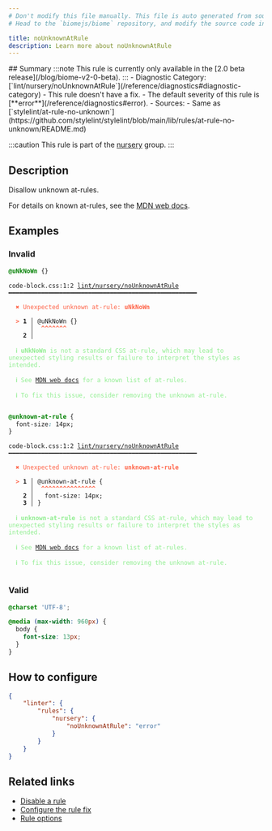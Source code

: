 ```yaml
---
# Don't modify this file manually. This file is auto generated from source, and you will lose your changes next time the website is built.
# Head to the `biomejs/biome` repository, and modify the source code in there.

title: noUnknownAtRule
description: Learn more about noUnknownAtRule
---
```


<Tabs>
<TabItem label="CSS" icon="seti:css">
## Summary
:::note
This rule is currently only available in the [2.0 beta release](/blog/biome-v2-0-beta).
:::
- Diagnostic Category: [`lint/nursery/noUnknownAtRule`](/reference/diagnostics#diagnostic-category)
- This rule doesn't have a fix.
- The default severity of this rule is [**error**](/reference/diagnostics#error).
- Sources: 
  - Same as [`stylelint/at-rule-no-unknown`](https://github.com/stylelint/stylelint/blob/main/lib/rules/at-rule-no-unknown/README.md)

:::caution
This rule is part of the [nursery](/linter/rules/#nursery) group.
:::
## Description
Disallow unknown at-rules.

For details on known at-rules, see the [MDN web docs](https://developer.mozilla.org/en-US/docs/Web/CSS/At-rule).

## Examples

### Invalid

```css
@uNkNoWn {}
```

<pre class="language-text"><code class="language-text">code-block.css:1:2 <a href="https://biomejs.dev/linter/rules/no-unknown-at-rule">lint/nursery/noUnknownAtRule</a> ━━━━━━━━━━━━━━━━━━━━━━━━━━━━━━━━━━━━━━━━━━━━━━━━━━━━<br /><br />  <strong><span style="color: Tomato;">✖</span></strong> <span style="color: Tomato;">Unexpected unknown at-rule: </span><span style="color: Tomato;"><strong>uNkNoWn</strong></span><span style="color: Tomato;"> </span><br />  <br />  <strong><span style="color: Tomato;">&gt;</span></strong> <strong>1 │ </strong>@uNkNoWn &#123;&#125;<br />   <strong>   │ </strong> <strong><span style="color: Tomato;">^</span></strong><strong><span style="color: Tomato;">^</span></strong><strong><span style="color: Tomato;">^</span></strong><strong><span style="color: Tomato;">^</span></strong><strong><span style="color: Tomato;">^</span></strong><strong><span style="color: Tomato;">^</span></strong><strong><span style="color: Tomato;">^</span></strong><br />    <strong>2 │ </strong><br />  <br />  <strong><span style="color: lightgreen;">ℹ</span></strong> <span style="color: lightgreen;"><strong>uNkNoWn</strong></span><span style="color: lightgreen;"> is not a standard CSS at-rule, which may lead to unexpected styling results or failure to interpret the styles as intended.</span><br />  <br />  <strong><span style="color: lightgreen;">ℹ</span></strong> <span style="color: lightgreen;">See </span><span style="color: lightgreen;"><a href="https://developer.mozilla.org/en-US/docs/Web/CSS/At-rule">MDN web docs</a></span><span style="color: lightgreen;"> for a known list of at-rules.</span><br />  <br />  <strong><span style="color: lightgreen;">ℹ</span></strong> <span style="color: lightgreen;">To fix this issue, consider removing the unknown at-rule.</span><br />  <br /></code></pre>

```css
@unknown-at-rule {
  font-size: 14px;
}
```

<pre class="language-text"><code class="language-text">code-block.css:1:2 <a href="https://biomejs.dev/linter/rules/no-unknown-at-rule">lint/nursery/noUnknownAtRule</a> ━━━━━━━━━━━━━━━━━━━━━━━━━━━━━━━━━━━━━━━━━━━━━━━━━━━━<br /><br />  <strong><span style="color: Tomato;">✖</span></strong> <span style="color: Tomato;">Unexpected unknown at-rule: </span><span style="color: Tomato;"><strong>unknown-at-rule</strong></span><span style="color: Tomato;"> </span><br />  <br />  <strong><span style="color: Tomato;">&gt;</span></strong> <strong>1 │ </strong>@unknown-at-rule &#123;<br />   <strong>   │ </strong> <strong><span style="color: Tomato;">^</span></strong><strong><span style="color: Tomato;">^</span></strong><strong><span style="color: Tomato;">^</span></strong><strong><span style="color: Tomato;">^</span></strong><strong><span style="color: Tomato;">^</span></strong><strong><span style="color: Tomato;">^</span></strong><strong><span style="color: Tomato;">^</span></strong><strong><span style="color: Tomato;">^</span></strong><strong><span style="color: Tomato;">^</span></strong><strong><span style="color: Tomato;">^</span></strong><strong><span style="color: Tomato;">^</span></strong><strong><span style="color: Tomato;">^</span></strong><strong><span style="color: Tomato;">^</span></strong><strong><span style="color: Tomato;">^</span></strong><strong><span style="color: Tomato;">^</span></strong><br />    <strong>2 │ </strong>  font-size: 14px;<br />    <strong>3 │ </strong>&#125;<br />  <br />  <strong><span style="color: lightgreen;">ℹ</span></strong> <span style="color: lightgreen;"><strong>unknown-at-rule</strong></span><span style="color: lightgreen;"> is not a standard CSS at-rule, which may lead to unexpected styling results or failure to interpret the styles as intended.</span><br />  <br />  <strong><span style="color: lightgreen;">ℹ</span></strong> <span style="color: lightgreen;">See </span><span style="color: lightgreen;"><a href="https://developer.mozilla.org/en-US/docs/Web/CSS/At-rule">MDN web docs</a></span><span style="color: lightgreen;"> for a known list of at-rules.</span><br />  <br />  <strong><span style="color: lightgreen;">ℹ</span></strong> <span style="color: lightgreen;">To fix this issue, consider removing the unknown at-rule.</span><br />  <br /></code></pre>

### Valid

```css
@charset 'UTF-8';
```

```css
@media (max-width: 960px) {
  body {
    font-size: 13px;
  }
}
```

## How to configure
```json title="biome.json"
{
	"linter": {
		"rules": {
			"nursery": {
				"noUnknownAtRule": "error"
			}
		}
	}
}

```
## Related links

- [Disable a rule](/linter/#disable-a-rule)
- [Configure the rule fix](/linter#configure-the-rule-fix)
- [Rule options](/linter/#rule-options)

</TabItem>
</Tabs>

